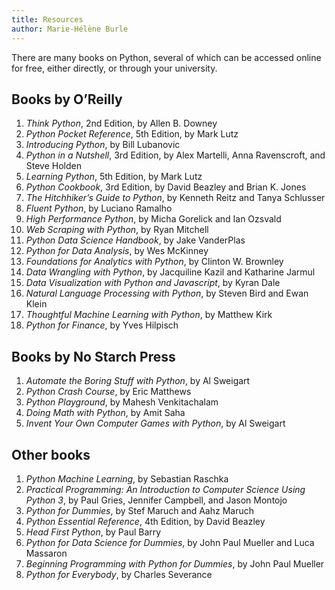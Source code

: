 ```yaml
---
title: Resources
author: Marie-Hélène Burle
---
```


There are many books on Python, several of which can be accessed online for free, either directly, or through your university.

## Books by O'Reilly

1. *Think Python*, 2nd Edition, by Allen B. Downey
2. *Python Pocket Reference*, 5th Edition, by Mark Lutz
3. *Introducing Python*, by Bill Lubanovic
4. *Python in a Nutshell*, 3rd Edition, by Alex Martelli, Anna Ravenscroft, and Steve Holden
5. *Learning Python*, 5th Edition, by Mark Lutz
6. *Python Cookbook*, 3rd Edition, by David Beazley and Brian K. Jones
7. *The Hitchhiker's Guide to Python*, by Kenneth Reitz and Tanya Schlusser
8. *Fluent Python*, by Luciano Ramalho
9. *High Performance Python*, by Micha Gorelick and Ian Ozsvald
10. *Web Scraping with Python*, by Ryan Mitchell
11. *Python Data Science Handbook*, by Jake VanderPlas
12. *Python for Data Analysis*, by Wes McKinney
13. *Foundations for Analytics with Python*, by Clinton W. Brownley
14. *Data Wrangling with Python*, by Jacquiline Kazil and Katharine Jarmul
15. *Data Visualization with Python and Javascript*, by Kyran Dale
16. *Natural Language Processing with Python*, by Steven Bird and Ewan Klein
17. *Thoughtful Machine Learning with Python*, by Matthew Kirk
18. *Python for Finance*, by Yves Hilpisch

## Books by No Starch Press

1. *Automate the Boring Stuff with Python*, by Al Sweigart
2. *Python Crash Course*, by Eric Matthews
3. *Python Playground*, by Mahesh Venkitachalam
4. *Doing Math with Python*, by Amit Saha
5. *Invent Your Own Computer Games with Python*, by Al Sweigart

## Other books

1. *Python Machine Learning*, by Sebastian Raschka
2. *Practical Programming: An Introduction to Computer Science Using Python 3*, by Paul Gries, Jennifer Campbell, and Jason Montojo
3. *Python for Dummies*, by Stef Maruch and Aahz Maruch
4. *Python Essential Reference*, 4th Edition, by David Beazley
5. *Head First Python*, by Paul Barry
6. *Python for Data Science for Dummies*, by John Paul Mueller and Luca Massaron
7. *Beginning Programming with Python for Dummies*, by John Paul Mueller
8. *Python for Everybody*, by Charles Severance
